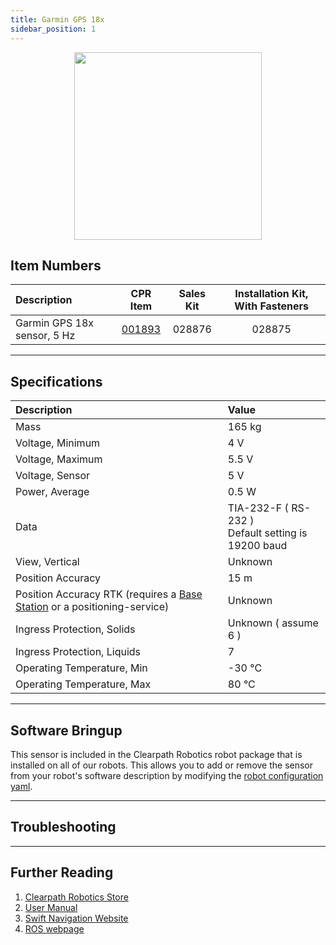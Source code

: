```yaml
---
title: Garmin GPS 18x
sidebar_position: 1
---
```



<center>
  <img
    src="/img/sensor_images/sensor_garmin_gps_18x_1.png"
    width="300"
  />
</center>

## Item Numbers

| Description                 |                         CPR Item                         | Sales Kit | Installation Kit, With Fasteners |
| :-------------------------- | :------------------------------------------------------: | :-------: | :------------------------------: |
| Garmin GPS 18x sensor, 5 Hz | [001893](/assets/pdf/clearpath_robotics_001893-TDS1.pdf) |  028876   |              028875              |

---

## Specifications

| Description                                                                                                | Value                                                   |
| :--------------------------------------------------------------------------------------------------------- | :------------------------------------------------------ |
| Mass                                                                                                       | 165 kg                                                  |
| Voltage, Minimum                                                                                           | 4 V                                                     |
| Voltage, Maximum                                                                                           | 5.5 V                                                   |
| Voltage, Sensor                                                                                            | 5 V                                                     |
| Power, Average                                                                                             | 0.5 W                                                   |
| Data                                                                                                       | TIA-232-F ( RS-232 )<br />Default setting is 19200 baud |
| View, Vertical                                                                                             | Unknown                                                 |
| Position Accuracy                                                                                          | 15 m                                                    |
| Position Accuracy RTK (requires a [Base Station](../../add-ons/base_station.mdx) or a positioning-service) | Unknown                                                 |
| Ingress Protection, Solids                                                                                 | Unknown ( assume 6 )                                    |
| Ingress Protection, Liquids                                                                                | 7                                                       |
| Operating Temperature, Min                                                                                 | -30 °C                                                  |
| Operating Temperature, Max                                                                                 | 80 °C                                                   |

---

## Software Bringup
<YAML/>

This sensor is included in the Clearpath Robotics robot package that is installed on all of our robots.
This allows you to add or remove the sensor from your robot's software description by modifying the [robot configuration yaml](../../../../ros/config/yaml/sensors.mdx).

---

## Troubleshooting

<Support />

---

## Further Reading

1.  [Clearpath Robotics Store](https://store.clearpathrobotics.com/collections/gps)
2.  [User Manual](/assets/pdf/clearpath_robotics_001893-TDS1.pdf)
3.  [Swift Navigation Website](https://www.garmin.com/en-CA/p/13195)
4.  [ROS webpage](https://github.com/ros-drivers/nmea_navsat_driver)
